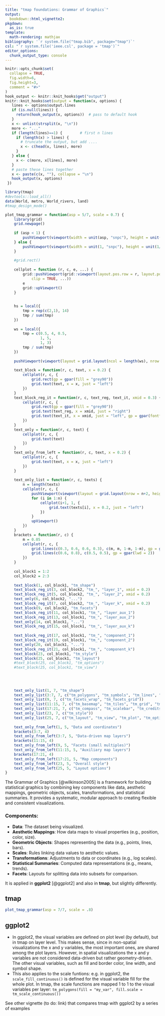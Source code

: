 ```yaml
---
title: "tmap foundations: Grammar of Graphics`"
output: 
  bookdown::html_vignette2:
pkgdown:
  as_is: true
template:
  math-rendering: mathjax
bibliography: '`r system.file("tmap.bib", package="tmap")`'
csl: "`r system.file('ieee.csl', package = 'tmap')`"
editor_options: 
  chunk_output_type: console
---
```


```r
knitr::opts_chunk$set(
  collapse = TRUE,
  fig.width=6, 
  fig.height=3,
  comment = "#>"
)
hook_output <- knitr::knit_hooks$get("output")
knitr::knit_hooks$set(output = function(x, options) {
   lines <- options$output.lines
   if (is.null(lines)) {
     return(hook_output(x, options))  # pass to default hook
   }
   x <- unlist(strsplit(x, "\n"))
   more <- "..."
   if (length(lines)==1) {        # first n lines
     if (length(x) > lines) {
       # truncate the output, but add ....
       x <- c(head(x, lines), more)
     }
   } else {
     x <- c(more, x[lines], more)
   }
   # paste these lines together
   x <- paste(c(x, ""), collapse = "\n")
   hook_output(x, options)
 })

```


```r
library(tmap)
#devtools::load_all()
data(World, metro, World_rivers, land)
#tmap_design_mode()
```

```r
plot_tmap_grammar = function(asp = 5/7, scale = 0.7) {
	library(grid)
	grid.newpage()
	
	if (asp < 1) {
		pushViewport(viewport(width = unit(asp, "snpc"), height = unit(1, "npc"), gp = gpar(cex = scale)))
	} else {
		pushViewport(viewport(width = unit(1, "snpc"), height = unit(1/asp, "npc"), gp = gpar(cex = scale)))
	}
	
	#grid.rect()
	
	cellplot = function (r, c, e, ...) {
	    grid::pushViewport(grid::viewport(layout.pos.row = r, layout.pos.col = c, 
	        clip = TRUE, ...))
	    e
	    grid::upViewport()
	}
	
	
	hs = local({
		tmp = rep(c(2,1), 14)
		tmp / sum(tmp)
	})
	
	ws = local({
		tmp = c(0.5, 4, 0.5, 
				1, 5, 
				1, 3)
		tmp / sum(tmp)
	})
	
	pushViewport(viewport(layout = grid.layout(ncol = length(ws), nrow = length(hs), widths = ws, heights = hs)))
	
	text_block = function(r, c, text, x = 0.2) {
		cellplot(r, c, {
			grid.rect(gp = gpar(fill = "grey90"))
			grid.text(text, x = x, just = "left")
		})
	}
	text_block_reg_it = function(r, c, text_reg, text_it, xmid = 0.3) {
		cellplot(r, c, {
			grid.rect(gp = gpar(fill = "grey90"))
			grid.text(text_reg, x = xmid, just = "right")
			grid.text(text_it, x = xmid, just = "left", gp = gpar(fontface = "italic"))
		})
	}
	text_only = function(r, c, text) {
		cellplot(r, c, {
			grid.text(text)
		})
	}
	text_only_from_left = function(r, c, text, x = 0.2) {
		cellplot(r, c, {
			grid.text(text, x = x, just = "left")
		})
	}
	
	text_only_list = function(r, c, texts) {
		n = length(texts)
		cellplot(r, c, {
			pushViewport(viewport(layout = grid.layout(nrow = n+2, heights = unit(c(0.5, rep(1.5, n), 0.5), units = c("null", rep("lines", n), "null")))))
			for (i in 1:n) {
				cellplot(i+1, 1, {
					grid.text(texts[i], x = 0.2, just = "left")		
				})
			}
			upViewport()
		})
	}
	brackets = function(r, c) {
		m = 0.05
		cellplot(r, c, {
			grid.lines(c(0.3, 0.6, 0.6, 0.3), c(m, m, 1-m, 1-m), gp = gpar(lwd = 2))
			grid.lines(c(0.6, 0.8), c(0.5, 0.5), gp = gpar(lwd = 2))
		})
	}
	
	col_block1 = 1:2
	col_block2 = 2:3
	
	text_block(1, col_block1, "tm_shape")
	text_block_reg_it(3, col_block2, "tm_", "layer_1", xmid = 0.2)
	text_block_reg_it(5, col_block2, "tm_", "layer_2", xmid = 0.2)
	text_only(6, col_block2, "...")
	text_block_reg_it(7, col_block2, "tm_", "layer_k", xmid = 0.2)
	text_block(9, col_block2, "tm_facets")
	text_block_reg_it(11, col_block1, "tm_", "layer_aux_1")
	text_block_reg_it(13, col_block1, "tm_", "layer_aux_2")
	text_only(14, col_block1, "...")
	text_block_reg_it(15, col_block1, "tm_", "layer_aux_k")
	
	text_block_reg_it(17, col_block1, "tm_", "component_1")
	text_block_reg_it(19, col_block1, "tm_", "component_2")
	text_only(20, col_block1, "...")
	text_block_reg_it(21, col_block1, "tm_", "component_k")
	text_block(23, col_block1, "tm_style")
	text_block(25, col_block1, "tm_layout")
	#text_block(25, col_block1, "tm_options")
	#text_block(25, col_block1, "tm_view")
	
	
	
	
	text_only_list(1, 7, "tm_shape")
	text_only_list(3:7, 7, c("tm_polygons", "tm_symbols", "tm_lines", "tm_text", "tm_raster", "..."))
	text_only_list(9, 7, c("tm_facets_wrap", "tm_facets_grid"))
	text_only_list(11:15, 7, c("tm_basemap", "tm_tiles", "tm_grid", "tm_graticules", "..."))
	text_only_list(17:21, 7, c("tm_compass", "tm_scalebar", "tm_credits", "tm_logo", "..."))
	text_only_list(23, 7, c("tm_style"))
	text_only_list(25, 7, c("tm_layout", "tm_view", "tm_plot", "tm_options"))
	
	text_only_from_left(1, 5, "Data and coordinates")
	brackets(3:7, 4)
	text_only_from_left(3:7, 5, "Data-driven map layers")
	brackets(11:15, 4)
	text_only_from_left(9, 5, "Facets (small multiples)")
	text_only_from_left(11:15, 5, "Auxiliary map layers")
	brackets(17:21, 4)
	text_only_from_left(17:21, 5, "Map components")
	text_only_from_left(23, 5, "Overall style")
	text_only_from_left(25, 5, "Layout options")
}
```

The Grammar of Graphics [@wilkinson2005] is a framework for building statistical graphics by combining key components like data, aesthetic mappings, geometric objects, scales, transformations, and statistical summaries. It provides a systematic, modular approach to creating flexible and consistent visualizations.

### Components:
- **Data**: The dataset being visualized.
- **Aesthetic Mappings**: How data maps to visual properties (e.g., position, color, size).
- **Geometric Objects**: Shapes representing the data (e.g., points, lines, bars).
- **Scales**: Rules linking data values to aesthetic values.
- **Transformations**: Adjustments to data or coordinates (e.g., log scales).
- **Statistical Summaries**: Computed data representations (e.g., means, trends).
- **Facets**: Layouts for splitting data into subsets for comparison.

It is applied in **ggplot2** [@ggplot2] and also in **tmap**, but slightly differently.

## tmap

```r
plot_tmap_grammar(asp = 7/7, scale = .8)
```

## ggplot2

* In ggplot2, the visual variables are defined on plot level (by default), but in tmap on layer level. This makes sense, since in non-spatial visualizations the x and y variables, the most important ones, are shared among the plot layers. However, in spatial visualizations the x and y variables are not considered data-driven but rather geometry-driven. The other visual variables, such as fill and border color, line width, and symbol shape.
* This also applies to the scale funtions: e.g. in ggplot2, the `scale_fill_continuous()` is defined for the visual variable fill for the whole plot. In tmap, the scale functions are mapped 1 to 1 to the visual variables per layer: `tm_polygons(fill = "my_var", fill.scale = tm_scale_continuous())`

See other vignette (to do: link) that compares tmap with ggplot2 by a series of examples

